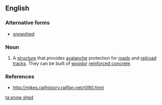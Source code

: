 ==English==

===Alternative forms===
* [[snowshed]]

===Noun===
{{en-noun|head=[[snow]] [[shed]]|s}}

# A [[structure]] that provides [[avalanche]] protection for [[road]]s and [[railroad]] [[tracks]]. They can be built of [[wood ]]or [[reinforced concrete]].

===References===
*http://mikes.railhistory.railfan.net/r090.html

[[ta:snow shed]]